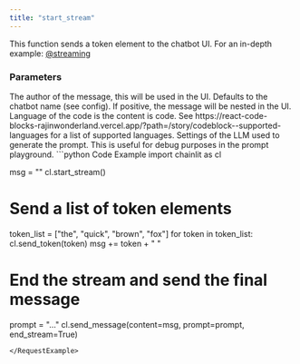 ```yaml
---
title: "start_stream"
---
```


This function sends a token element to the chatbot UI. For an in-depth example: [@streaming](/concepts/streaming)

### Parameters

<ParamField path="author" type="str" optional>
  The author of the message, this will be used in the UI. Defaults to the chatbot name (see config).
</ParamField>

<ParamField path="indent" type="int" optional>
  If positive, the message will be nested in the UI.
</ParamField>

<ParamField path="language" type="str" optional>
  Language of the code is the content is code. See https://react-code-blocks-rajinwonderland.vercel.app/?path=/story/codeblock--supported-languages for a list of supported languages.
</ParamField>

<ParamField path="llm_settings" type="LLMSettings" optional>
  Settings of the LLM used to generate the prompt. This is useful for debug purposes in the prompt playground.
</ParamField>


<RequestExample>
```python Code Example
import chainlit as cl

msg = ""
cl.start_stream()

# Send a list of token elements
token_list = ["the", "quick", "brown", "fox"]
for token in token_list:
    cl.send_token(token)
    msg += token + " "

# End the stream and send the final message
prompt = "..."
cl.send_message(content=msg, prompt=prompt, end_stream=True)

```
</RequestExample>